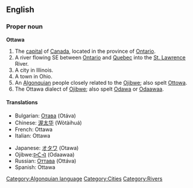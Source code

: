 ==English==

===Proper noun===
'''Ottawa'''

# The [[capital]] of [[Canada]], located in the province of [[Ontario]].
# A river flowing SE between [[Ontario]] and [[Quebec]] into the [[St. Lawrence]] River.
# A city in Illinois.
# A town in Ohio.
# An [[Algonquian]] people closely related to the [[Ojibwe]]; also spelt [[Ottowa]].
# The Ottawa dialect of [[Ojibwe]]; also spelt [[Odawa]] or [[odaawaa|Odaawaa]].

====Translations====
{{top}}
*Bulgarian: [[Отава]] (Otáva) {{f}}
*Chinese: [[渥太华]] (Wòtàihuá)
*French: Ottawa
*Italian: Ottawa
{{mid}}
*Japanese: [[オタワ]] (Otawa)
*Ojibwe:[[odaawaa|ᐅᑖᐙ]] (Odaawaa)
*Russian: [[Оттава]] (Ottáva) {{f}}
*Spanish: Ottawa
{{bottom}}

[[Category:Algonquian language]]
[[Category:Cities]]
[[Category:Rivers]]